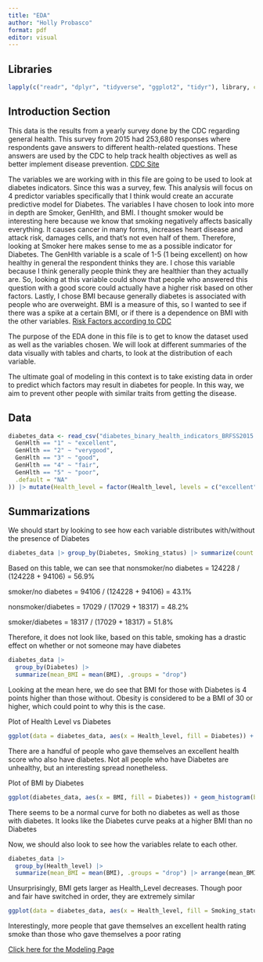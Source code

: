 ```yaml
---
title: "EDA"
author: "Holly Probasco"
format: pdf
editor: visual
---
```


## Libraries

```r
lapply(c("readr", "dplyr", "tidyverse", "ggplot2", "tidyr"), library, character.only = TRUE)
```

## Introduction Section

This data is the results from a yearly survey done by the CDC regarding general health. This survey from 2015 had 253,680 responses where respondents gave answers to different health-related questions. These answers are used by the CDC to help track health objectives as well as better implement disease prevention. [CDC Site](https://www.cdc.gov/brfss/about/brfss_faq.htm)

The variables we are working with in this file are going to be used to look at diabetes indicators. Since this was a survey, few. This analysis will focus on 4 predictor variables specifically that I think would create an accurate predictive model for Diabetes. The variables I have chosen to look into more in depth are Smoker, GenHlth, and BMI. I thought smoker would be interesting here because we know that smoking negatively affects basically everything. It causes cancer in many forms, increases heart disease and attack risk, damages cells, and that's not even half of them. Therefore, looking at Smoker here makes sense to me as a possible indicator for Diabetes. The GenHlth variable is a scale of 1-5 (1 being excellent) on how healthy in general the respondent thinks they are. I chose this variable because I think generally people think they are healthier than they actually are. So, looking at this variable could show that people who answered this question with a good score could actually have a higher risk based on other factors. Lastly, I chose BMI because generally diabetes is associated with people who are overweight. BMI is a measure of this, so I wanted to see if there was a spike at a certain BMI, or if there is a dependence on BMI with the other variables. [Risk Factors according to CDC](https://www.cdc.gov/diabetes/risk-factors/?CDC_AAref_Val=https://www.cdc.gov/diabetes/basics/risk-factors.html)

The purpose of the EDA done in this file is to get to know the dataset used as well as the variables chosen. We will look at different summaries of the data visually with tables and charts, to look at the distribution of each variable.

The ultimate goal of modeling in this context is to take existing data in order to predict which factors may result in diabetes for people. In this way, we aim to prevent other people with similar traits from getting the disease.

## Data

```r
diabetes_data <- read_csv("diabetes_binary_health_indicators_BRFSS2015.csv") |> select(Diabetes_binary, BMI, Smoker, GenHlth) |> drop_na() |> mutate(Diabetes = factor(if_else(Diabetes_binary == 0, "no", "yes")), Smoking_status = factor(if_else(Smoker == 0, "no", "yes")), Health_level = case_when(
  GenHlth == "1" ~ "excellent",
  GenHlth == "2" ~ "verygood",
  GenHlth == "3" ~ "good",
  GenHlth == "4" ~ "fair",
  GenHlth == "5" ~ "poor",
  .default = "NA"
)) |> mutate(Health_level = factor(Health_level, levels = c("excellent", "verygood", "good", "fair", "poor"),ordered = TRUE))
```

## Summarizations
We should start by looking to see how each variable distributes with/without the presence of Diabetes
```r
diabetes_data |> group_by(Diabetes, Smoking_status) |> summarize(count = n(), .groups = "drop")
```
Based on this table, we can see that
nonsmoker/no diabetes = 124228 / (124228 + 94106) = 56.9%

smoker/no diabetes = 94106 / (124228 + 94106) = 43.1%

nonsmoker/diabetes = 17029	/ (17029	+ 18317) = 48.2%

smoker/diabetes = 18317	/ (17029	+ 18317) = 51.8%

Therefore, it does not look like, based on this table, smoking has a drastic effect on whether or not someone may have diabetes

```r
diabetes_data |>
  group_by(Diabetes) |>
  summarize(mean_BMI = mean(BMI), .groups = "drop")
```
Looking at the mean here, we do see that BMI for those with Diabetes is 4 points higher than those without. Obesity is considered to be a BMI of 30 or higher, which could point to why this is the case.

Plot of Health Level vs Diabetes
```r
ggplot(data = diabetes_data, aes(x = Health_level, fill = Diabetes)) + geom_bar() + labs(y = "Cases")
```
There are a handful of people who gave themselves an excellent health score who also have diabetes. Not all people who have Diabetes are unhealthy, but an interesting spread nonetheless.

Plot of BMI by Diabetes
```r
ggplot(diabetes_data, aes(x = BMI, fill = Diabetes)) + geom_histogram(binwidth = 1)
```
There seems to be a normal curve for both no diabetes as well as those with diabetes. It looks like the Diabetes curve peaks at a higher BMI than no Diabetes

Now, we should also look to see how the variables relate to each other.
```r
diabetes_data |>
  group_by(Health_level) |>
  summarize(mean_BMI = mean(BMI), .groups = "drop") |> arrange(mean_BMI)
```
Unsurprisingly, BMI gets larger as Health_Level decreases. Though poor and fair have switched in order, they are extremely similar

```r
ggplot(data = diabetes_data, aes(x = Health_level, fill = Smoking_status)) + geom_bar() + labs(y = "Cases")
```

Interestingly, more people that gave themselves an excellent health rating smoke than those who gave themselves a poor rating

[Click here for the Modeling Page](Modeling.html)
